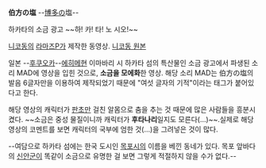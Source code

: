 '''伯方の塩''' 
--[[후쿠오카|博多]]の塩--

{{{#!html
<object width="640" height="480"><param name="movie" value="http://www.youtube.com/v/2GSgeyVIP24?version=3&amp;hl=en_US&amp;rel=0"></param><param name="allowFullScreen" value="true"></param><param name="allowscriptaccess" value="always"></param><embed src="http://www.youtube.com/v/2GSgeyVIP24?version=3&amp;hl=en_US&amp;rel=0" type="application/x-shockwave-flash" width="640" height="480" allowscriptaccess="always" allowfullscreen="true"></embed></object>}}}
하카타의 소금 광고 ~~하! 카! 타! 노 시오!~~
{{{#!HTML
<object classid='clsid:d27cdb6e-ae6d-11cf-96b8-444553540000' codebase='http://download.macromedia.com/pub/shockwave/cabs/flash/swflash.cab#version=9,0,0,0'  id='NFPlayer33909' width='500' height='408'><param name='movie' value='http://serviceapi.nmv.naver.com/flash/NFPlayer.swf?vid=8DE21695AF0453558E42EF710A8FB53B87F8&outKey=V12103b0b03ff43fdb1c5094d0787416655bf20f78be233912581094d0787416655bf' /><param name='wmode' value='transparent' /><param name='allowScriptAccess' value='always' /><param name='allowFullScreen' value='true' /><embed src='http://serviceapi.nmv.naver.com/flash/NFPlayer.swf?vid=8DE21695AF0453558E42EF710A8FB53B87F8&outKey=V12103b0b03ff43fdb1c5094d0787416655bf20f78be233912581094d0787416655bf' wmode='transparent' width='500' height='408' allowScriptAccess='always' name='NFPlayer33909' id='NFPlayer33909' allowFullScreen='true' type='application/x-shockwave-flash' /></object>
}}}

[[니코동]]의 [[라마즈P]]가 제작한 동영상. [http://www.nicovideo.jp/watch/sm6196765 니코동 원본]

일본 --[[후쿠오카]]--[[에히메]]현 이마바리 시 하카타 섬의 특산물인 소금 광고에서 파생된 소리 MAD에 영상을 입힌 것으로, '''소금을 모에화'''한 영상. 해당 소리 MAD는 伯方の塩의 발음 6글자만을 이용하여 제작되었기 때문에 "여섯 글자의 기적"이라는 태그가 붙어있다고 한다.

해당 영상의 캐릭터가 [[판초]]만 걸친 알몸으로 춤을 추는 것 때문에 많은 사람들을 흥분시켰다. ~~소금은 중성 물질이니까 캐릭터가 '''후타나리'''일지도 모른다(…)~~.실제로 해당 영상의 코멘트를 보면 캐릭터의 국부에 엄한 것(…)을 그려넣은 것이 많다.

--여담으로 하카타 섬에는 한국 도시인 [[목포시]]의 이름을 베낀 동네가 있다. 목포 앞바다의 [[신안군]]이 똑같이 소금으로 유명한 걸 보면 그렇게 적절하지 않을 수가 없다.--
